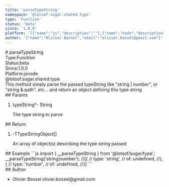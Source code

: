 ```yaml
---
title: 'parseTypeString'
namespace: '@lotsof.sugar.shared.type'
type: 'Function'
status: 'beta'
since: '1.0.0'
platform: '[{"name":"js","description":""},{"name":"node","description":""}]'
author: '{"name":"Olivier Bossel","email":"olivier.bossel@gmail.com"}'
---
```

<div class="docmap-mdx">
# parseTypeString
<div class="_metas">
<div class="_type"><span class="_type-label">Type:</span><span class="_type-value">Function</span></div>
<div class="_status"><span class="_status-label">Status:</span><span class="_status-value -beta">beta</span></div>
<div class="_since"><span class="_since-label">Since:</span><span class="_since-value">1.0.0</span></div>
<div class="_platform"><span class="_platform-label">Platform:</span><span class="_platform-value -js">js</span><span class="_platform-value -node">node</span></div>
</div>
<div class="_namespace">@lotsof.sugar.shared.type</div>
<div class="_description typo-format typo-rhythm">
This method simply parse the passed typeString like &quot;string | number&quot;, or &quot;string &amp; path&quot;, etc... and return
an object defining this type string
</div>
<div class="_params">
## Params
<ol class="_list">
<li class="_item">
<span class="_name">typeString<span class="_required">*</span></span><span class="_default">-</span> <span class="_type">String</span>
<p class="_description">The type string to parse</p>
</li>
</ol>
</div>
<div class="_return">
## Return
<ol class="_list">
<li class="_item">
<span class="_default">-</span><span class="_type">TTypeStringObject&lsqb;&rsqb;</span>
<p class="_description">An array of object&lpar;s&rpar; describing the type string passed</p>
</li>
</ol>
</div>
<div class="_examples">
## Example
```js
import { __parseTypeString } from '@lotsof/sugar/type';
__parseTypeString('string|number');
//[{
//   type: 'string',
//   of: undefined,
//}, {
//   type: 'number',
//   of: undefined,
//}]
```
</div>
<div class="_author">
## Author
<ul class="_list">
<li class="_item">
<span class="_name">Olivier Bossel</span>
<span class="_email">olivier.bossel@gmail.com</span>
</li>
</ul>
</div>
</div>